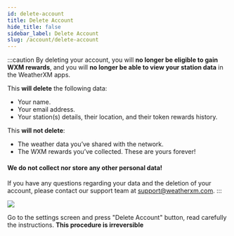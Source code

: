 ```yaml
---
id: delete-account
title: Delete Account
hide_title: false
sidebar_label: Delete Account
slug: /account/delete-account
---
```



:::caution
By deleting your account, you will **no longer be eligible to gain WXM rewards**, and you will **no longer be able to view your station data** in the WeatherXM apps.

This **will delete** the following data:
 - Your name.
 - Your email address.
 - Your station(s) details, their location, and their token rewards history.

This **will not delete**:
 - The weather data you’ve shared with the network.
 - The WXM rewards you’ve collected. These are yours forever!

#### We do not collect nor store any other personal data!

If you have any questions regarding your data and the deletion of your account, please contact our support team at support@weatherxm.com.
:::


<section class="explanation small-big">
  <img src={useBaseUrl("img/wxm-devices/helium-bundle/delete-account.svg")} />
  <span>

Go to the settings screen and press "Delete Account" button, read carefully the instructions. **This procedure is irreversible**

</span>
</section>